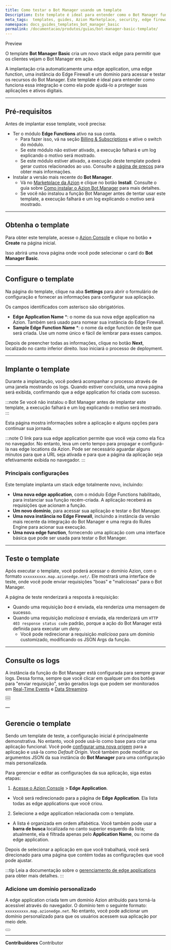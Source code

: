 ```yaml
---
title: Como testar o Bot Manager usando um template
Description: Este template é ideal para entender como o Bot Manager funciona e como ele pode ajudá-lo a proteger suas aplicações.
meta_tags:  templates, guides, Azion Marketplace, security, edge firewall
namespace: docs_guides_templates_bot_manager_basic
permalink: /documentacao/produtos/guias/bot-manager-basic-template/
---
```



<Badge variant="accent">
Preview
</Badge>

O template **Bot Manager Basic** cria um novo stack edge para permitir que os clientes vejam o Bot Manager em ação.

A implantação cria automaticamente uma edge application, uma edge function, uma instância do Edge Firewall e um domínio para acessar e testar os recursos do Bot Manager. Este template é ideal para entender como funciona essa integração e como ela pode ajudá-lo a proteger suas aplicações e ativos digitais.

---

## Pré-requisitos

Antes de implantar esse template, você precisa:

- Ter o módulo **Edge Functions** ativo na sua conta.
    - Para fazer isso, vá na seção  [Billing & Subscriptions](https://manager.azion.com/billing-subscriptions/subscriptions?active_tab=subscriptions) e ative o switch do módulo.
    - Se este módulo não estiver ativado, a execução falhará e um log explicando o motivo será mostrado.
    - Se este módulo estiver ativado, a execução deste template poderá gerar custos relacionados ao uso. Consulte a [página de preços](https://www.azion.com/pt-br/precos/) para obter mais informações.
- Instalar a versão mais recente do **Bot Manager**.
    - Vá no [Marketplace da Azion](https://manager.azion.com/marketplace) e clique no botão **Install**. Consulte o guia sobre [Como instalar o Azion Bot Manager](/pt-br/documentacao/produtos/guias/bot-manager/) para mais detalhes.
    - Se você não instalou a função Bot Manager antes de tentar usar este template, a execução falhará e um log explicando o motivo será mostrado.

---

## Obtenha o template

Para obter este template, acesse o [Azion Console](https://console.azion.com/) e clique no botão **+ Create** na página inicial.

Isso abrirá uma nova página onde você pode selecionar o card do **Bot Manager Basic**.

---

## Configure o template

Na página do template, clique na aba **Settings** para abrir o formulário de configuração e fornecer as informações para configurar sua aplicação.

Os campos identificados com asterisco são obrigatórios.

- **Edge Application Name** *: o nome da sua nova edge application na Azion. Também será usado para nomear sua instância do Edge Firewall.
- **Sample Edge Function Name** *: o nome da edge function de teste que será criada.
Use um nome único e fácil de lembrar para esses campos.

Depois de preencher todas as informações, clique no botão **Next**, localizado no canto inferior direito. Isso iniciará o processo de deployment.

---

## Implante o template

Durante a implantação, você poderá acompanhar o processo através de uma janela mostrando os logs. Quando estiver concluída, uma nova página será exibida, confirmando que a edge application foi criada com sucesso.

:::note
Se você não instalou o Bot Manager antes de implantar este template, a execução falhará e um log explicando o motivo será mostrado.
:::

Esta página mostra informações sobre a aplicação e alguns opções para continuar sua jornada.

:::note
O link para sua edge application permite que você veja como ela fica no navegador. No entanto, leva um certo tempo para propagar e configurá-la nas edge locations da Azion. Pode ser necessário aguardar alguns minutos para que a URL seja ativada e para que a página da aplicação seja efetivamente exibida no navegador.
:::

### Principais configurações

Este template implanta um stack edge totalmente novo, incluindo:

- **Uma nova edge application**, com o módulo Edge Functions habilitado, para instanciar sua função recém-criada. A aplicação receberá as requisições que acionam a função.
- **Um novo domínio**, para acessar sua aplicação e testar o Bot Manager.
- **Uma nova instância no Edge Firewall**, incluindo a instância da versão mais recente da integração do Bot Manager e uma regra do Rules Engine para acionar sua execução.
- **Uma nova edge function**, fornecendo uma aplicação com uma interface básica que pode ser usada para testar o Bot Manager.

---

## Teste o template

Após executar o template, você poderá acessar o domínio Azion, com o formato `xxxxxxxxxx.map.azionedge.net/`. Ele mostrará uma interface de teste, onde você pode enviar requisições "boas" e "maliciosas" para o Bot Manager.

A página de teste renderizará a resposta à requisição:

- Quando uma requisição *boa* é enviada, ela renderiza uma mensagem de sucesso.
- Quando uma requisição *maliciosa* é enviada, ela renderizará um `HTTP 403 response status code` padrão, porque a ação do Bot Manager está definida para executar um *deny*.
    - Você pode redirecionar a requisição *maliciosa* para um domínio customizado, modificando os JSON Args da função.

---

## Consulte os logs

A instância da função do Bot Manager está configurada para sempre gravar logs. Dessa forma, sempre que você clicar em qualquer um dos botões para "enviar requisição", serão gerados logs que podem ser monitorados em [Real-Time Events](/pt-br/documentacao/produtos/guias/secure/gerenciar-bots/#usar-real-time-events-para-observar-e-calibrar-regras) e [Data Streaming](/pt-br/documentacao/produtos/observe/data-streaming/).

<Button href="/pt-br/documentacao/produtos/observe/real-time-events/" text="saiba mais sobre o real-time events" variant="secondary"> 

</Button>
<br />
<Button href="/pt-br/documentacao/produtos/observe/data-streaming/" text="saiba mais sobre o data streaming" variant="secondary"> 

</Button>

—

## Gerencie o template

Sendo um template de teste, a configuração inicial é principalmente demonstrativa. No entanto, você pode usá-lo como base para criar uma aplicação funcional. Você pode [configurar uma nova origem](/pt-br/documentacao/produtos/build/edge-application/origins/) para a aplicação e usá-la como *Default Origin*. Você também pode modificar os argumentos JSON da sua instância do **Bot Manager** para uma configuração mais personalizada.

Para gerenciar e editar as configurações da sua aplicação, siga estas etapas:

1. [Acesse o Azion Console](https://console.azion.com/) > **Edge Application**.
- Você será redirecionado para a página de **Edge Application**. Ela lista todas as edge applications que você criou.
2. Selecione a edge application relacionada com o template.
- A lista é organizada em ordem alfabética. Você também pode usar a **barra de busca** localizada no canto superior esquerdo da lista; atualmente, ela é filtrada apenas pelo **Application Name**, ou nome da edge application.

Depois de selecionar a aplicação em que você trabalhará, você será direcionado para uma página que contém todas as configurações que você pode ajustar.

:::tip
Leia a documentação sobre o [gerenciamento de edge applications](/pt-br/documentacao/produtos/edge-application/primeiros-passos/) para obter mais detalhes.
:::

### Adicione um domínio personalizado

A edge application criada tem um domínio Azion atribuído para torná-la acessível através do navegador. O domínio tem o seguinte formato: `xxxxxxxxxx.map.azionedge.net`. No entanto, você pode adicionar um domínio personalizado para que os usuários acessem sua aplicação por meio dele.


<Button href="/pt-br/documentacao/produtos/edge-application/domains/" text="saiba mais sobre domínios" variant="secondary">

</Button>



---


**Contribuidores** <ContributorList>Contributor</ContributorList>
